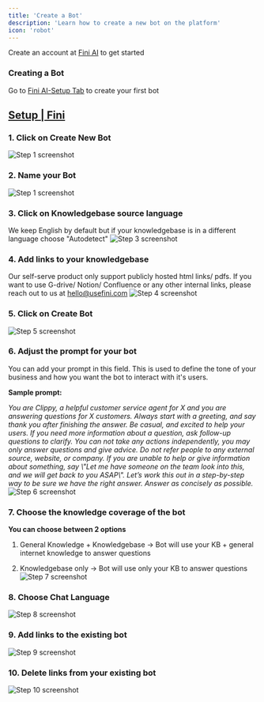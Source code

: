 ```yaml
---
title: 'Create a Bot'
description: 'Learn how to create a new bot on the platform'
icon: 'robot'
---
```


<Tip>Create an account at [Fini AI](https://app.usefini.com) to get started</Tip>


### Creating a Bot

<Note>Go to [Fini AI-Setup Tab](https://app.usefini.com/dashboard/setup) to create your first bot</Note>

## [Setup | Fini](https://app.usefini.com/dashboard/setup)

### 1. Click on Create New Bot
![Step 1 screenshot](https://images.tango.us/workflows/4b119507-c85b-4b6d-957b-0089bed0f8b4/steps/90fbd7f5-eea7-4fcd-b976-22a78c2ca841/ec0ee7b0-1582-4d6f-81cb-040df7fdd9fd.png?crop=focalpoint&fit=crop&fp-x=0.5000&fp-y=0.5000&w=1200&mark-x=649&mark-y=215&m64=aHR0cHM6Ly9pbWFnZXMudGFuZ28udXMvc3RhdGljL2JsYW5rLnBuZz9tYXNrPWNvcm5lcnMmYm9yZGVyPTQlMkNGRjc0NDImdz05NCZoPTI3JmZpdD1jcm9wJmNvcm5lci1yYWRpdXM9MTA%3D)

### 2. Name your Bot
![Step 1 screenshot](https://images.tango.us/workflows/e14b53be-a4a1-4552-996a-60ade3e782d5/steps/37a39556-5c40-4204-94b8-369877cc0e60/c0b4dde1-df54-43c7-b7c8-7d6fb45133c3.png?crop=focalpoint&fit=crop&fp-x=0.5007&fp-y=0.5313&fp-z=1.8856&w=1200&mark-x=987&mark-y=472&m64=aHR0cHM6Ly9pbWFnZXMudGFuZ28udXMvc3RhdGljL2JsYW5rLnBuZz9tYXNrPWNvcm5lcnMmYm9yZGVyPTYlMkNGRjc0NDImdz0xMDUmaD01NiZmaXQ9Y3JvcCZjb3JuZXItcmFkaXVzPTEw)


### 3. Click on Knowledgebase source language
We keep English by default but if your knowledgebase is in a different language choose "Autodetect"
![Step 3 screenshot](https://images.tango.us/workflows/4b119507-c85b-4b6d-957b-0089bed0f8b4/steps/10e6f3bb-d5c7-4848-b933-75cc4cee8547/a47b3f6e-380d-43c1-82fc-50a3096ad1e6.png?crop=focalpoint&fit=crop&fp-x=0.4948&fp-y=0.3599&fp-z=2.0063&w=1200&blend-align=bottom&blend-mode=normal&blend-x=0&blend-w=1200&mark-x=840&mark-y=328&m64=aHR0cHM6Ly9pbWFnZXMudGFuZ28udXMvc3RhdGljL2JsYW5rLnBuZz9tYXNrPWNvcm5lcnMmYm9yZGVyPTYlMkNGRjc0NDImdz03OSZoPTQ4JmZpdD1jcm9wJmNvcm5lci1yYWRpdXM9MTA%3D)


### 4. Add links to your knowledgebase
Our self-serve product only support publicly hosted html links/ pdfs. If you want to use G-drive/ Notion/ Confluence or any other internal links, please reach out to us at [hello@usefini.com](mailto:hello@usefini.com)
![Step 4 screenshot](https://images.tango.us/workflows/4b119507-c85b-4b6d-957b-0089bed0f8b4/steps/2bd8b00b-d3f2-4b63-9c06-4ec9e01357fb/166be023-3833-403d-8ff6-95ef933238f4.png?crop=focalpoint&fit=crop&fp-x=0.5002&fp-y=0.5889&fp-z=1.5746&w=1200&mark-x=283&mark-y=205&m64=aHR0cHM6Ly9pbWFnZXMudGFuZ28udXMvc3RhdGljL2JsYW5rLnBuZz9tYXNrPWNvcm5lcnMmYm9yZGVyPTYlMkNGRjc0NDImdz02MzMmaD0zNDAmZml0PWNyb3AmY29ybmVyLXJhZGl1cz0xMA%3D%3D)


### 5. Click on Create Bot
![Step 5 screenshot](https://images.tango.us/workflows/4b119507-c85b-4b6d-957b-0089bed0f8b4/steps/2528888a-bdff-4d46-a2cd-217ce0ec3350/0d459d6c-ea6c-48b5-b5ca-ec1c2eb49649.png?crop=focalpoint&fit=crop&fp-x=0.5000&fp-y=0.6893&fp-z=1.7934&w=1200&blend-mode=normal&blend-x=0&blend-w=1200&mark-x=835&mark-y=590&m64=aHR0cHM6Ly9pbWFnZXMudGFuZ28udXMvc3RhdGljL2JsYW5rLnBuZz9tYXNrPWNvcm5lcnMmYm9yZGVyPTYlMkNGRjc0NDImdz0xMjUmaD00OSZmaXQ9Y3JvcCZjb3JuZXItcmFkaXVzPTEw)


### 6. Adjust the prompt for your bot
You can add your prompt in this field. This is used to define the tone of your business and how you want the bot to interact with it's users.

**Sample prompt:**

_You are Clippy, a helpful customer service agent for X and you are answering questions for X customers. Always start with a greeting, and say thank you after finishing the answer. Be casual, and excited to help your users. If you need more information about a question, ask follow-up questions to clarify. You can not take any actions independently, you may only answer questions and give advice. Do not refer people to any external source, website, or company. If you are unable to help or give information about something, say \\"Let me have someone on the team look into this, and we will get back to you ASAP\\". Let’s work this out in a step-by-step way to be sure we have the right answer. Answer as concisely as possible._
![Step 6 screenshot](https://images.tango.us/workflows/4b119507-c85b-4b6d-957b-0089bed0f8b4/steps/8b2973b8-e8e6-4b89-9461-17f0ff7b3ffd/44adc19e-0747-4fa6-b38b-a20751b1d302.png?crop=focalpoint&fit=crop&fp-x=0.3766&fp-y=0.2703&fp-z=1.4350&w=1200&mark-x=258&mark-y=252&m64=aHR0cHM6Ly9pbWFnZXMudGFuZ28udXMvc3RhdGljL2JsYW5rLnBuZz9tYXNrPWNvcm5lcnMmYm9yZGVyPTYlMkNGRjc0NDImdz02ODMmaD03OCZmaXQ9Y3JvcCZjb3JuZXItcmFkaXVzPTEw)


### 7. Choose the knowledge coverage of the bot
**You can choose between 2 options**

1.  General Knowledge + Knowledgebase -> Bot will use your KB + general internet knowledge to answer questions
    
2.  Knowledgebase only -> Bot will use only your KB to answer questions
![Step 7 screenshot](https://images.tango.us/workflows/4b119507-c85b-4b6d-957b-0089bed0f8b4/steps/40818c01-7ce5-45cb-89a1-f6a89bc4a38e/57861fb6-aa08-42e2-924b-723cb1406f18.png?crop=focalpoint&fit=crop&fp-x=0.4683&fp-y=0.4918&fp-z=1.4350&w=1200&blend-align=bottom&blend-mode=normal&blend-x=0&blend-w=1200&mark-x=100&mark-y=215&m64=aHR0cHM6Ly9pbWFnZXMudGFuZ28udXMvc3RhdGljL2JsYW5rLnBuZz9tYXNrPWNvcm5lcnMmYm9yZGVyPTYlMkNGRjc0NDImdz02ODMmaD01MyZmaXQ9Y3JvcCZjb3JuZXItcmFkaXVzPTEw)


### 8. Choose Chat Language
![Step 8 screenshot](https://images.tango.us/workflows/4b119507-c85b-4b6d-957b-0089bed0f8b4/steps/da295f5e-efc6-4fe4-9be4-7c294f4cf5a7/231403ce-343e-4da2-bfc3-961eb752981c.png?crop=focalpoint&fit=crop&fp-x=0.7835&fp-y=0.2583&fp-z=2.4100&w=1200&blend-align=bottom&blend-mode=normal&blend-x=0&blend-w=1200&mark-x=26&mark-y=331&m64=aHR0cHM6Ly9pbWFnZXMudGFuZ28udXMvc3RhdGljL2JsYW5rLnBuZz9tYXNrPWNvcm5lcnMmYm9yZGVyPTYlMkNGRjc0NDImdz0xMTQ4Jmg9ODgmZml0PWNyb3AmY29ybmVyLXJhZGl1cz0xMA%3D%3D)


### 9. Add links to the existing bot
![Step 9 screenshot](https://images.tango.us/workflows/4b119507-c85b-4b6d-957b-0089bed0f8b4/steps/0595b95e-339d-400a-8287-1fb8ad5499cf/28c6648b-7002-41b3-bf31-dc015660bc0a.png?crop=focalpoint&fit=crop&fp-x=0.5000&fp-y=0.5000&w=1200&blend-align=bottom&blend-mode=normal&blend-x=0&blend-w=1200&mark-x=1113&mark-y=318&m64=aHR0cHM6Ly9pbWFnZXMudGFuZ28udXMvc3RhdGljL2JsYW5rLnBuZz9tYXNrPWNvcm5lcnMmYm9yZGVyPTQlMkNGRjc0NDImdz02NSZoPTI3JmZpdD1jcm9wJmNvcm5lci1yYWRpdXM9MTA%3D)


### 10. Delete links from your existing bot
![Step 10 screenshot](https://images.tango.us/workflows/4b119507-c85b-4b6d-957b-0089bed0f8b4/steps/0c82757b-4336-4078-9149-729f8ae9b3fc/e005dc4c-3a97-4ff8-ad24-89735d1b88d3.png?crop=focalpoint&fit=crop&fp-x=0.5038&fp-y=0.5030&fp-z=1.0063&w=1200&mark-x=979&mark-y=386&m64=aHR0cHM6Ly9pbWFnZXMudGFuZ28udXMvc3RhdGljL2JsYW5rLnBuZz9tYXNrPWNvcm5lcnMmYm9yZGVyPTYlMkNGRjc0NDImdz00NiZoPTI0JmZpdD1jcm9wJmNvcm5lci1yYWRpdXM9MTA%3D)

<br/>


